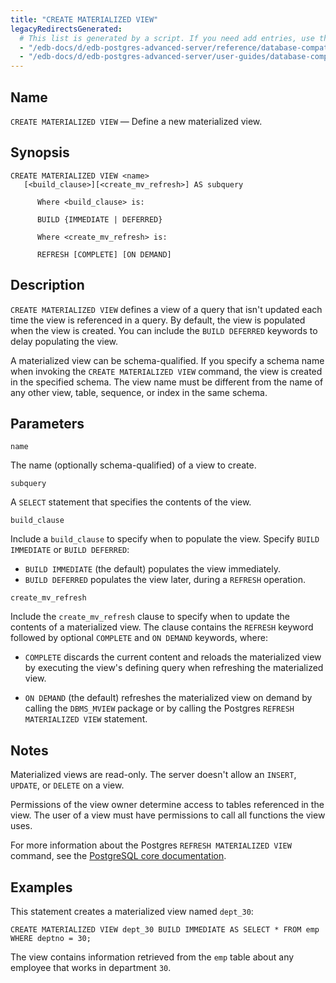 ```yaml
---
title: "CREATE MATERIALIZED VIEW"
legacyRedirectsGenerated:
  # This list is generated by a script. If you need add entries, use the `legacyRedirects` key.
  - "/edb-docs/d/edb-postgres-advanced-server/reference/database-compatibility-for-oracle-developers-reference-guide/9.6/Database_Compatibility_for_Oracle_Developers_Reference_Guide.1.039.html"
  - "/edb-docs/d/edb-postgres-advanced-server/user-guides/database-compatibility-for-oracle-developers-guide/9.5/Database_Compatibility_for_Oracle_Developers_Guide.1.069.html"
---
```


<div id="create_materialized_view" class="registered_link"></div>

## Name

`CREATE MATERIALIZED VIEW` &mdash; Define a new materialized view.

## Synopsis

```text
CREATE MATERIALIZED VIEW <name>
   [<build_clause>][<create_mv_refresh>] AS subquery

      Where <build_clause> is:

      BUILD {IMMEDIATE | DEFERRED}

      Where <create_mv_refresh> is:

      REFRESH [COMPLETE] [ON DEMAND]
```

## Description

`CREATE MATERIALIZED VIEW` defines a view of a query that isn't updated each time the view is referenced in a query. By default, the view is populated when the view is created. You can include the `BUILD DEFERRED` keywords to delay populating the view.

A materialized view can be schema-qualified. If you specify a schema name when invoking the `CREATE MATERIALIZED VIEW` command, the view is created in the specified schema. The view name must be different from the name of any other view, table, sequence, or index in the same schema.

## Parameters

`name`

 The name (optionally schema-qualified) of a view to create.

`subquery`

 A `SELECT` statement that specifies the contents of the view.

`build_clause`

 Include a `build_clause` to specify when to populate the view. Specify `BUILD IMMEDIATE` or `BUILD DEFERRED`:

-   `BUILD IMMEDIATE` (the default) populates the view immediately. 
-   `BUILD DEFERRED` populates the view later, during a `REFRESH` operation.

`create_mv_refresh`

 Include the `create_mv_refresh` clause to specify when to update the contents of a materialized view. The clause contains the `REFRESH` keyword followed by optional `COMPLETE` and `ON DEMAND` keywords, where:

-   `COMPLETE` discards the current content and reloads the materialized view by executing the view's defining query when refreshing the materialized view.

-   `ON DEMAND` (the default) refreshes the materialized view on demand by calling the `DBMS_MVIEW` package or by calling the Postgres `REFRESH MATERIALIZED VIEW` statement.

## Notes

Materialized views are read-only. The server doesn't allow an `INSERT`, `UPDATE`, or `DELETE` on a view.

Permissions of the view owner determine access to tables referenced in the view. The user of a view must have permissions to call all functions the view uses.

For more information about the Postgres `REFRESH MATERIALIZED VIEW` command, see the [PostgreSQL core documentation](https://www.postgresql.org/docs/current/static/sql-refreshmaterializedview.html).

## Examples

This statement creates a materialized view named `dept_30`:

```text
CREATE MATERIALIZED VIEW dept_30 BUILD IMMEDIATE AS SELECT * FROM emp WHERE deptno = 30;
```

The view contains information retrieved from the `emp` table about any employee that works in department `30`.

